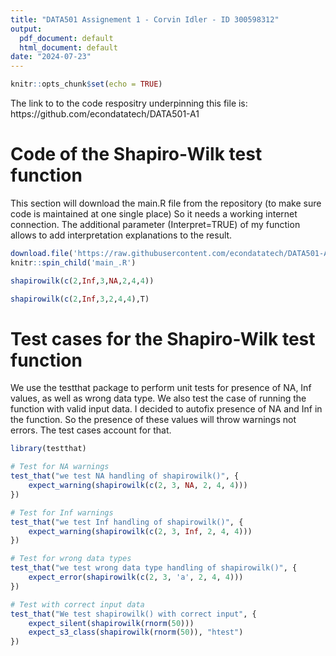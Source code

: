 ```yaml
---
title: "DATA501 Assignement 1 - Corvin Idler - ID 300598312"
output:
  pdf_document: default
  html_document: default
date: "2024-07-23"
---
```


```r
knitr::opts_chunk$set(echo = TRUE)
```
The link to to the code respositry underpinning this file is: https://github.com/econdatatech/DATA501-A1

# Code of the Shapiro-Wilk test function
This section will download the main.R file from the repository (to make sure code is maintained at one single place)
So it needs a working internet connection.
The additional parameter (Interpret=TRUE) of my function allows to add interpretation explanations to the result.


```r
download.file('https://raw.githubusercontent.com/econdatatech/DATA501-A1/main/main.R','main_.R',quiet=T)
knitr::spin_child('main_.R')
```

```r
shapirowilk(c(2,Inf,3,NA,2,4,4))

shapirowilk(c(2,Inf,3,2,4,4),T)
```



# Test cases for the Shapiro-Wilk test function
We use the testthat package to perform unit tests for presence of NA, Inf values, as well as wrong data type.
We also test the case of running the function with valid input data.
I decided to autofix presence of NA and Inf in the function. So the presence of these values will throw warnings not errors. 
The test cases account for that.
```r
library(testthat)

# Test for NA warnings
test_that("we test NA handling of shapirowilk()", {
    expect_warning(shapirowilk(c(2, 3, NA, 2, 4, 4)))
})

# Test for Inf warnings
test_that("we test Inf handling of shapirowilk()", {
    expect_warning(shapirowilk(c(2, 3, Inf, 2, 4, 4)))
})

# Test for wrong data types
test_that("we test wrong data type handling of shapirowilk()", {
    expect_error(shapirowilk(c(2, 3, 'a', 2, 4, 4)))
})

# Test with correct input data
test_that("We test shapirowilk() with correct input", {
    expect_silent(shapirowilk(rnorm(50)))
    expect_s3_class(shapirowilk(rnorm(50)), "htest")
})


```